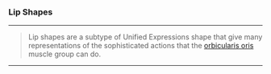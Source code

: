 ### Lip Shapes

***

> Lip shapes are a subtype of Unified Expressions shape 
> that give many representations of the sophisticated actions 
> that the [orbicularis oris](https://en.wikipedia.org/wiki/Orbicularis_oris_muscle) 
> muscle group can do.

***